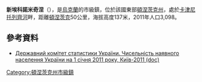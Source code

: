 {{no footnotes|time=2015-09-14T23:51:34+00:00}}
{{coord|48|19|40|N|37|19|55|E|scale:100000|display=title}}

'''新埃科諾米奇涅'''（{{lang-uk|Новоекономічне}}），是[[烏克蘭|烏克蘭]]的市級鎮，位於該國東部[[頓涅茨克州|頓涅茨克州]]，處於[[卡津尼托列齊河|卡津尼托列齊河]]畔，距離[[頓涅茨克|頓涅茨克]]50公里，海拔高度137米，2011年人口3,098。

==參考資料==
*[https://web.archive.org/web/20121010205321/http://stat6.stat.lviv.ua/PXWEB2007/ukr/publ/2011/chnas.zip Державний комітет статистики України. Чисельність наявного населення України на 1 січня 2011 року, Київ-2011 (doc)]

{{DEFAULTSORT:Новоекономічне}}
[[Category:頓涅茨克州市級鎮|Category:頓涅茨克州市級鎮]]


{{Donetsk-geo-stub}}